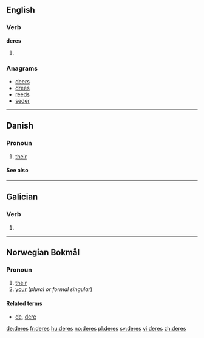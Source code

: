 {{also|Deres}}
==English==

===Verb===
'''deres'''

# {{third-person singular of|dere}}

===Anagrams===
* [[deers#English|deers]] 
* [[drees#English|drees]]
* [[reeds#English|reeds]]
* [[seder#English|seder]]

----

==Danish==

===Pronoun===
{{infl|da|pronoun|nominative|de|objective|dem}}

# [[their]] {{gloss|3rd person plural, possessive}}

====See also====
{{Danish personal pronouns}}

----

==Galician==

===Verb===
{{gl-verb-form}}

# {{conjugation of|[[dar#Galician|dar]]||2|s|fut|sub}}

----
==Norwegian Bokmål==

===Pronoun===
{{infl|nb|pronoun}}

# [[their]]
# [[your]] (''plural or formal singular'')

====Related terms====
* [[de]], [[dere]]

[[de:deres]]
[[fr:deres]]
[[hu:deres]]
[[no:deres]]
[[pl:deres]]
[[sv:deres]]
[[vi:deres]]
[[zh:deres]]